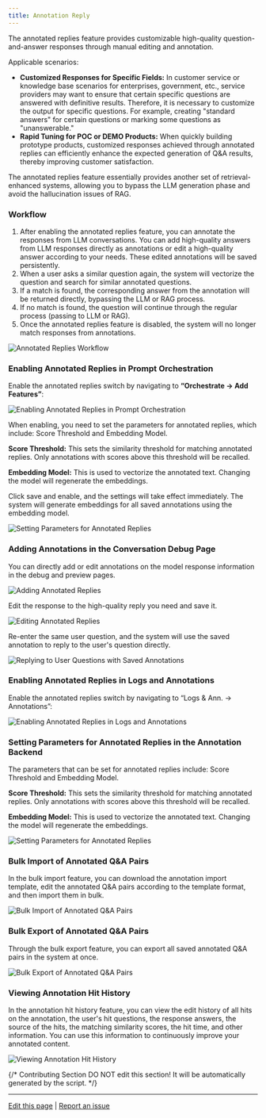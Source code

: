 ```yaml
---
title: Annotation Reply
---
```



The annotated replies feature provides customizable high-quality question-and-answer responses through manual editing and annotation.

Applicable scenarios:

* **Customized Responses for Specific Fields:** In customer service or knowledge base scenarios for enterprises, government, etc., service providers may want to ensure that certain specific questions are answered with definitive results. Therefore, it is necessary to customize the output for specific questions. For example, creating "standard answers" for certain questions or marking some questions as "unanswerable."
* **Rapid Tuning for POC or DEMO Products:** When quickly building prototype products, customized responses achieved through annotated replies can efficiently enhance the expected generation of Q\&A results, thereby improving customer satisfaction.

The annotated replies feature essentially provides another set of retrieval-enhanced systems, allowing you to bypass the LLM generation phase and avoid the hallucination issues of RAG.

### Workflow

1. After enabling the annotated replies feature, you can annotate the responses from LLM conversations. You can add high-quality answers from LLM responses directly as annotations or edit a high-quality answer according to your needs. These edited annotations will be saved persistently.
2. When a user asks a similar question again, the system will vectorize the question and search for similar annotated questions.
3. If a match is found, the corresponding answer from the annotation will be returned directly, bypassing the LLM or RAG process.
4. If no match is found, the question will continue through the regular process (passing to LLM or RAG).
5. Once the annotated replies feature is disabled, the system will no longer match responses from annotations.

![Annotated Replies Workflow](https://assets-docs.dify.ai/dify-enterprise-mintlify/en/guides/annotation/7bebcf85d52f65d5649956f47ed33d43.png)

### Enabling Annotated Replies in Prompt Orchestration

Enable the annotated replies switch by navigating to **“Orchestrate -> Add Features”**:

![Enabling Annotated Replies in Prompt Orchestration](https://assets-docs.dify.ai/dify-enterprise-mintlify/en/guides/annotation/b467da1fbaa9beb22cfb2a987f51f653.png)

When enabling, you need to set the parameters for annotated replies, which include: Score Threshold and Embedding Model.

**Score Threshold:** This sets the similarity threshold for matching annotated replies. Only annotations with scores above this threshold will be recalled.

**Embedding Model:** This is used to vectorize the annotated text. Changing the model will regenerate the embeddings.

Click save and enable, and the settings will take effect immediately. The system will generate embeddings for all saved annotations using the embedding model.

![Setting Parameters for Annotated Replies](https://assets-docs.dify.ai/dify-enterprise-mintlify/en/guides/annotation/a2c7b82a4f25a96fcdf68c807fb96812.png)

### Adding Annotations in the Conversation Debug Page

You can directly add or edit annotations on the model response information in the debug and preview pages.

![Adding Annotated Replies](https://assets-docs.dify.ai/dify-enterprise-mintlify/en/guides/annotation/e064e3dcca3f04e16f5269b169820d2d.png)

Edit the response to the high-quality reply you need and save it.

![Editing Annotated Replies](https://assets-docs.dify.ai/dify-enterprise-mintlify/en/guides/annotation/b79aabe6e9b336e26ca409a49526501e.png)

Re-enter the same user question, and the system will use the saved annotation to reply to the user's question directly.

![Replying to User Questions with Saved Annotations](https://assets-docs.dify.ai/dify-enterprise-mintlify/en/guides/annotation/810f640d184227f4918ee197ff906203.png)

### Enabling Annotated Replies in Logs and Annotations

Enable the annotated replies switch by navigating to “Logs & Ann. -> Annotations”:

![Enabling Annotated Replies in Logs and Annotations](https://assets-docs.dify.ai/dify-enterprise-mintlify/en/guides/annotation/c74951765f078392924da901008eb815.png)

### Setting Parameters for Annotated Replies in the Annotation Backend

The parameters that can be set for annotated replies include: Score Threshold and Embedding Model.

**Score Threshold:** This sets the similarity threshold for matching annotated replies. Only annotations with scores above this threshold will be recalled.

**Embedding Model:** This is used to vectorize the annotated text. Changing the model will regenerate the embeddings.

![Setting Parameters for Annotated Replies](https://assets-docs.dify.ai/dify-enterprise-mintlify/en/guides/annotation/5bbd94402452e3f4ecc29eb398591585.png)

### Bulk Import of Annotated Q\&A Pairs

In the bulk import feature, you can download the annotation import template, edit the annotated Q\&A pairs according to the template format, and then import them in bulk.

![Bulk Import of Annotated Q&A Pairs](https://assets-docs.dify.ai/dify-enterprise-mintlify/en/guides/annotation/ad6497dbe8c93fe9988cf76775434a7c.png)

### Bulk Export of Annotated Q\&A Pairs

Through the bulk export feature, you can export all saved annotated Q\&A pairs in the system at once.

![Bulk Export of Annotated Q&A Pairs](https://assets-docs.dify.ai/dify-enterprise-mintlify/en/guides/annotation/4d80d0a9b8056711a2dcdf664c19e840.png)

### Viewing Annotation Hit History

In the annotation hit history feature, you can view the edit history of all hits on the annotation, the user's hit questions, the response answers, the source of the hits, the matching similarity scores, the hit time, and other information. You can use this information to continuously improve your annotated content.

![Viewing Annotation Hit History](https://assets-docs.dify.ai/dify-enterprise-mintlify/en/guides/annotation/26b6c37dcff225201ea5b4fb712b2d4d.png)

{/*
Contributing Section
DO NOT edit this section!
It will be automatically generated by the script.
*/}

---

[Edit this page](https://github.com/langgenius/dify-docs/edit/main/en/guides/annotation/annotation-reply.mdx) | [Report an issue](https://github.com/langgenius/dify-docs/issues/new?template=docs.yml)

